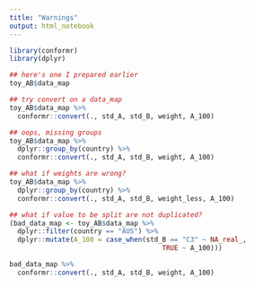 ```yaml
---
title: "Warnings"
output: html_notebook
---
```


```r
library(conformr)
library(dplyr)
```


```r
## here's one I prepared earlier
toy_AB$data_map
```
```r
## try convert on a data_map
toy_AB$data_map %>%
  conformr::convert(., std_A, std_B, weight, A_100)

## oops, missing groups
toy_AB$data_map %>%
  dplyr::group_by(country) %>%
  conformr::convert(., std_A, std_B, weight, A_100)

## what if weights are wrong?
toy_AB$data_map %>%
  dplyr::group_by(country) %>%
  conformr::convert(., std_A, std_B, weight_less, A_100)
```

```r
## what if value to be split are not duplicated?
(bad_data_map <- toy_AB$data_map %>%
  dplyr::filter(country == "AUS") %>%
  dplyr::mutate(A_100 = case_when(std_B == "C3" ~ NA_real_,
                                      TRUE ~ A_100)))

bad_data_map %>%
  conformr::convert(., std_A, std_B, weight, A_100)
```

